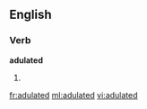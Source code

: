 ==English==
===Verb===
'''adulated'''
#{{past of|adulate}}

[[fr:adulated]]
[[ml:adulated]]
[[vi:adulated]]
